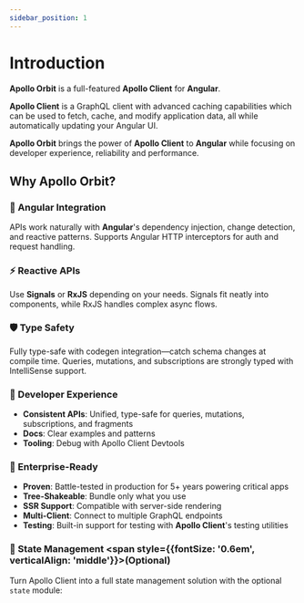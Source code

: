 ```yaml
---
sidebar_position: 1
---
```



# Introduction
**Apollo Orbit** is a full-featured **<Link to="https://www.apollographql.com/docs/react/">Apollo Client</Link>** for **<Link to="https://angular.io/">Angular</Link>**.

**<Link to="https://www.apollographql.com/docs/react/">Apollo Client</Link>** is a GraphQL client with advanced caching capabilities which can be used to fetch, cache, and modify application data, all while automatically updating your Angular UI.

**Apollo Orbit** brings the power of **Apollo Client** to **Angular** while focusing on developer experience, reliability and performance.

## Why Apollo Orbit?

### 🚀 Angular Integration
APIs work naturally with **Angular**'s dependency injection, change detection, and reactive patterns. Supports Angular HTTP interceptors for auth and request handling.

### ⚡ Reactive APIs
Use **Signals** or **RxJS** depending on your needs. Signals fit neatly into components, while RxJS handles complex async flows.

### 🛡️ Type Safety
Fully type-safe with codegen integration—catch schema changes at compile time. Queries, mutations, and subscriptions are strongly typed with IntelliSense support.

### 🎯 Developer Experience
- **Consistent APIs**: Unified, type-safe for queries, mutations, subscriptions, and fragments
- **Docs**: Clear examples and patterns
- **Tooling**: Debug with Apollo Client Devtools

### 💼 Enterprise-Ready
- **Proven**: Battle-tested in production for 5+ years powering critical apps
- **Tree-Shakeable**: Bundle only what you use
- **SSR Support**: Compatible with server-side rendering
- **Multi-Client**: Connect to multiple GraphQL endpoints
- **Testing**: Built-in support for testing with **Apollo Client**'s testing utilities

### 🔧 State Management <span style={{fontSize: '0.6em', verticalAlign: 'middle'}}>(Optional)</span>

Turn Apollo Client into a full state management solution with the optional `state` module:

<StateFeatures />
